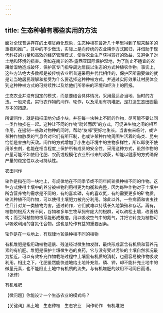 ```yaml
---
---
---
```

title: 生态种植有哪些实用的方法
---




面对全球普遍存在的土壤贫瘠化现象，生态种植在最近几十年里得到了越来越多的重视和推广。其中的不少做法，实际上是向传统的农业耕作方式回归，并借助于现代科技的力量和高效的经济管理模式，使得农业生产获得较好的效益，又避免了对土地和环境的损害。例如在南非的圣·露西亚国际保护湿地，为了防止不适宜的农耕给湿地造成破坏，保护区专门指导周边居民以生态的方式种植农作物。事实上，这些方法绝大多数都是被传统农业所普遍采用并代代相传的，保护区所需要做的就是让当地居民理解和接受为什么要选择这种种植方式，并通过实际效果让村民体会到这种种植方式的可持续性以及给他们所带来的环境和经济上的回报。

生态农业并没有固定的模式，而是要结合具体情况，采用最适合当地、当时的方法。一般来说，实行农作物的间作、轮作，以及采用有机堆肥，是打造生态田园最基本的措施。

所谓间作，就是指把田地分成小块，并在每一块种上不同的作物，尽可能不要让同一类作物挨在一起。这种让不同的作物“毗邻而居”的方式，可促进生物之间的相互作用，在遏制一些敌对物种的同时，帮助“友邻”更好地生长。当害虫来临时，或许某种作物散发的气息会对它们有所压制，也或许某种作物周围生活着的鸟类、昆虫恰恰是害虫的天敌。间作的方式增加了小生态环境中的生物多样性，所以即使不使用杀虫剂，也能在相当程度上保护所有成员的安全性。采用这种方式，虽然作物的产量可能不如使用化肥、农药或规模化农业所带来的收获，却能以健康的方式确保产量的稳定性以及可持续性。

农田间作



轮作是指在同一块地上，有规律地在不同季节或不同年间轮换种植不同的作物。这种方式使得土壤中的养分被植物利用得更为均衡和完整，因为每种作物对于土壤中所含营养物的需求是不同的，有的喜欢磷，有的喜欢氮，有的需要更多的矿物质。轮流种植不同作物，可以使得土壤肥力被充分利用。除此以外，一些病菌和害虫往往只针对某一类植物为害，通过轮作，它们就难以持续长久地繁殖和存活。再有，植物的根系大有不同，谷物和多年生牧草拥有庞大的根群，可以疏松土壤，改善结构；而豆科植物的根系能形成根瘤，用以吸收空气中的氮气，并把它转变为植物可以吸收利用的含氮化合物。这也是轮作有益的重要因素。

轮作是在一块地上，有规律地轮换种植不同的植物



有机堆肥是指用动植物遗骸、残渣经过微生物发酵，最终形成富含有机质和营养元素的有机肥。堆肥是保护土壤微生态的良药，它与没有受过污染的土壤自然状况最为接近，可以有效补充作物栽培过程中土壤里有机质的消耗，也最容易被作物吸收利用。相比之下，化肥虽然能快速地给土地补充氮、磷、钾，却不能补充土地中的微量元素，也不能阻止土地中有机质的流失，与有机堆肥的效用不可同日而语。（张律）

有机堆肥





【微问题】你能设计一个生态农业的模式吗？

【关键词】黑土地　生态种植　生态农业　间作轮作　有机堆肥